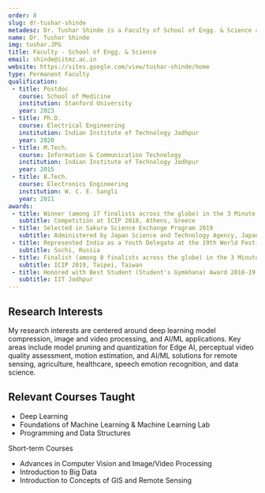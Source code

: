 ```yaml
---
order: 8
slug: dr-tushar-shinde
metadesc: Dr. Tushar Shinde is a Faculty of School of Engg. & Science at IIT Madras Zanzibar. Learn More.
name: Dr. Tushar Shinde
img: tushar.JPG
title: Faculty - School of Engg. & Science
email: shinde@iitmz.ac.in
website: https://sites.google.com/view/tushar-shinde/home
type: Permanent Faculty
qualification:
 - title: Postdoc
   course: School of Medicine
   institution: Stanford University
   year: 2023
 - title: Ph.D.
   course: Electrical Engineering
   institution: Indian Institute of Technology Jodhpur
   year: 2020
 - title: M.Tech.
   course: Information & Communication Technology
   institution: Indian Institute of Technology Jodhpur
   year: 2015
 - title: B.Tech.
   course: Electronics Engineering
   institution: W. C. E. Sangli
   year: 2011
awards:
 - title: Winner (among 17 finalists across the globe) in the 3 Minute Thesis (3MT)
   subtitle: Competition at ICIP 2018, Athens, Greece
 - title: Selected in Sakura Science Exchange Program 2019
   subtitle: Administered by Japan Science and Technology Agency, Japan
 - title: Represented India as a Youth Delegate at the 19th World Festival of Youth and Students 2017
   subtitle: Sochi, Russia
 - title: Finalist (among 8 finalists across the globe) in the 3 Minute Thesis (3MT) Competition
   subtitle: ICIP 2019, Taipei, Taiwan
 - title: Honored with Best Student (Student's Gymkhana) Award 2018-19 for outstanding student activities
   subtitle: IIT Jodhpur
---
```


<section>
    <h2>Research Interests</h2>
    <p>
        My research interests are centered around deep learning model compression, image and video processing, and AI/ML applications. Key areas include model pruning and quantization for Edge AI, perceptual video quality assessment, motion estimation, and AI/ML solutions for remote sensing, agriculture, healthcare, speech emotion recognition, and data science.
    </p>
</section>

<section>
    <h2>Relevant Courses Taught</h2>
    <ul>
        <li>Deep Learning</li>
        <li>Foundations of Machine Learning & Machine Learning Lab</li>
        <li>Programming and Data Structures</li>
    </ul>
    <p>Short-term Courses</p>
    <ul>
        <li>Advances in Computer Vision and Image/Video Processing</li>
        <li>Introduction to Big Data</li>
        <li>Introduction to Concepts of GIS and Remote Sensing</li>
    </ul>
</section>

<Papers>
    <Paper
        title="Uncertainty-guided Style-aware Probabilistic Perceptual Quality Assessment for AI-Generated Images"
        authors={["Shinde, T.", "Eswaran, S. "]}
        publisher="CVPRw 2025, USA"
        student="[Shivaanee, selected for the WiCV@CVPR 2025 travel grant.]"
        year="2025"
    />
        <Paper
        title="An Efficient and Scalable Framework for Lightweight Crop Disease Recognition in Low-Resource Settings"
        authors={["Shinde, T."]}
        publisher="CVPRw 2025, Agriculture-Vision, USA"
        year="2025"
    />
        <Paper
        title="Efficient Land-Cover Image Classification via Mixed Bit-Precision Quantization (Non-archival)"
        authors={["Shinde, T.", "Vuai, A. S."]}
        publisher="ICLRw 2025, Machine Learning for Remote Sensing, Singapore"
        student="[Ahmed, selected for the €1500 travel grant from ICLRw ML4RS]"
        year="2025"
    />
        <Paper
        title="Scalable and Efficient Multi-Weather Classification for Autonomous Driving with Coresets, Pruning, and Resolution Scaling (Non-archival)"
        authors={["Shinde, T.", "Sharma, A.K."]}
        publisher="ICLRw 2025, Machine Learning Multiscale Processes, Singapore"
        year="2025"
    />
        <Paper
        title="Model Compression Meets Resolution Scaling for Efficient Remote Sensing Classification"
        authors={["Shinde, T."]}
        publisher="WACVw 2025, Computer Vision for Earth Observation (CV4EO) Applications, USA"
        year="2025"
    />
        <Paper
        title="Mixed-Precision is All You Need for Efficient Document Image Classification"
        authors={["Shinde, T.", "Bhardwaj, S."]}
        publisher="WACVw 2025, Computer Vision Systems for Document Analysis and Recognition, USA"
        year="2025"
    />
        <Paper
        title="Navigating Coreset Selection and Model Compression for Efficient Maritime Image Classification"
        authors={["Shinde, T.", "Sharma, A.K.", "Bhardwaj, S.", "Vuai, A.S."]}
        publisher="WACVw 2025, Maritime Computer Vision, USA"
        year="2025"
    />
        <Paper
        title="Adaptive Quantization and Pruning of Deep Neural Networks via Layer Importance Estimation (Non-archival)"
        authors={["Shinde, T."]}
        publisher="NeurIPSw 2024, Machine Learning and Compression, Canada"
        year="2024"
    />
        <Paper
        title="Lightweight Neural Networks for Speech Emotion Recognition using Layer-wise Adaptive Quantization"
        authors={["Shinde, T.", "Jain, R.", "Sharma, A.K."]}
        publisher="Proceedings of the 4th NeurIPS Efficient Natural Language and Speech Processing Workshop, PMLR 262:584–595, Canada"
        year="2024"
    />
        <Paper
        title="Adaptive Quantization of Deep Neural Networks via Layer Importance Estimation"
        authors={["Shinde, T.", "Naik, S."]}
        publisher="International Conference on Computer Vision & Image Processing (CVIP) 2024, India"
        year="2024"
    />
        <Paper
        title="Adaptive Pixel-based Efficient Motion Search for Surveillance Video Coding"
        authors={["Shinde, T."]}
        publisher="IEEE Image Processing Theory, Tools and Applications (IPTA) 2024, Morocco"
        year="2024"
    />
    <Paper
        title="Dose Level Prediction Using Off-the-Shelf Segmentation Network—a Spine SBRT Example (Non-archival)"
        authors={["Shinde, T.", "et al."]}
        publisher="American Association of Physicists in Medicine (AAPM) 2023"
        year="2023"
    />
    <Paper
        title="Adaptive Pixel-based Direction Oriented Fast Motion Estimation for Predictive Coding"
        authors={["Shinde, T."]}
        publisher="IEEE Picture Coding Symposium (PCS) 2022"
        year="2022"
    />
    <Paper
        title="Background foreground boundary aware efficient motion search for surveillance videos"
        authors={["Shinde, T.", "Tiwari, A.K.", "Lin, W.", "Shen, L."]}
        publisher="Signal Processing: Image Communication, 82, p.115775"
        year="2020"
    />
    <Paper
        title="Adaptive lossless compression of skeleton sequences"
        authors={["Lin, W.", "Shinde, T.", "Dai, W.", "Liu, M.", "He, X.", "Tiwari, A.K.", "Xiong, H."]}
        publisher="Signal Processing: Image Communication, 80, p.115659"
        year="2020"
    />
    <Paper
        title="Key-point sequence lossless compression for intelligent video analysis"
        authors={["Lin, W.", "He, X.", "Dai, W.", "See, J.", "Shinde, T.", "Xiong, H.", "Duan, L."]}
        publisher="IEEE MultiMedia, 27(3), p.12-22"
        year="2020"
    />
    <Paper
        title="Pruning SIFT & SURF for Efficient Clustering of Near-Duplicate Images"
        authors={["Shinde, T.", "Tiwari, A.K."]}
        publisher="IEEE International Conference on Acoustics, Speech & Signal Processing (ICASSP) 2019, United Kingdom"
        year="2019"
    />
        <Paper
        title="Low-complexity Adaptive Switched Prediction-based Lossless Compression of Time-lapse Hyperspectral Image Data"
        authors={["Shinde, T.", "Tiwari, A.K.", "Lin, W."]}
        publisher="IEEE Global Conference on Signal and Information Processing (GlobalSIP) 2019, Canada"
        student="[IEEE SPS Travel Grant Award]"
        year="2019"
    />
        <Paper
        title="Efficient Direction-Oriented Search Algorithm for Block Motion Estimation"
        authors={["Shinde, T.", "Tiwari, A.K."]}
        publisher="IET Image Processing, 12(9), pp.1567–1576"
        year="2018"
    />
</Papers>
